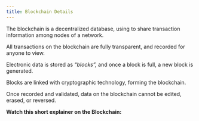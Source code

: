 ```yaml
---
title: Blockchain Details
---
```


The blockchain is a decentralized database, using <Nutshell glossaryEntry="content/glossary/dlt.mdx" children="Distributed Ledger Technology (DLT)" />  to share transaction information among nodes of a network.

All transactions on the blockchain are fully transparent, and recorded for anyone to view.

Electronic data is stored as *“blocks”,* and once a block is full, a new block is generated.

Blocks are linked with cryptographic technology, forming the blockchain.

Once recorded and validated, data on the blockchain cannot be edited, erased, or reversed.&#x20;

**Watch this short explainer on the Blockchain:**&#x20;

<YouTube youTubeId="SSo_EIwHSd4" aspectRatio="16:9" />

